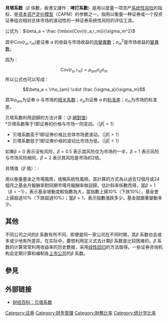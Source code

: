 {{noteTA
|G1=Math
|1=zh-cn:系数; zh-tw:係數; zh-hk:系數;
}}
'''貝塔系数'''（<math>\beta</math> 係數，香港又譯作：'''啤打系數'''）是用以度量一项资产[[系统性风险|系统性风险]]的指标，是[[资本资产定价模型|资本资产定价模型]]（CAPM）的参数之一。指用以衡量一种证券或一个投资证券组合相对总体市场的波动性的一种证券系统性风险的评估工具。

公式为：<math>\beta_a = \frac {\mbox{Cov}(r_a,r_m)}{\sigma_m^2}</math>

其中<math>{\mbox{Cov}(r_a,r_m)}</math>是证券 <math>a</math> 的收益与市场收益的[[共變異數|共變異數]]；<math>{\sigma_m^2}</math>是市场收益的[[變異數|變異數]]。

因为：
:<math>{\mbox{Cov}(r_a,r_m)} = {\rho_{am}}{\sigma_a}{\sigma_m}</math>
所以公式也可以写成：
:<math>\beta_a = \rho_{am} \cdot \frac {\sigma_a}{\sigma_m}</math>

其中<math>{\rho_{am}}</math>为证券 <math>a</math> 与市场的[[相关系数|相关系数]]；<math>{\sigma_a}</math>为证券 <math>a</math> 的[[标准差|标准差]]；<math>\sigma_m</math>为市场的标准差。

贝塔系数利用迴歸的方法计算：（<math>\beta</math> [[絕對值|絕對值]]）<br />
*贝塔系数等于1即证券的价格与市场一同变动。（<math>\left| \beta \right| =1</math>）
*贝塔系数高于1即证券价格比总体市场更波动。（<math>\left| \beta \right| >1</math>）
*贝塔系数低于1即证券价格的波动比市场为低。（<math>\left| \beta \right| <1</math>）

如果<math>\beta=0</math> 表示没有风险，<math>\beta=0.5</math> 表示其风险仅为市场的一半，<math>\beta=1</math> 表示风险与市场风险相同，<math>\beta=2</math> 表示其风险是市场的2倍。

;貝塔值（<math>\beta</math> 值）：:
用以衡量基金之市場風險，或稱系統性風險。其計算的方式為以過去12個月或24個月之基金月報酬率對同期市場月報酬率做迴歸，估計斜率係數而得，當<math>\beta>1</math>（<math>\beta<-1</math>），表示基金坡動度較指數為大，當指數上揚10%（下跌10%），基金會上揚超過10%（下跌超過10%）；當<math>\beta=1</math>，表示指數漲跌多少，基金就跟著變動多少。

==其他==
不同公司之间的<math>\beta</math> 系数有所不同，即便是同一家公司在不同时期，其<math>\beta</math> 系数也会或多或少地有所差异。在实际中，要想利用定义式去计算<math>\beta</math> 系数是比较困难的。<math>\beta</math> 系数的计算常常利用收益率的历史数据，采用[[线性回归|线性回归]]的方法取得。一些证券咨询机构会定期计算和编制各[[上市公司|上市公司]]的<math>\beta</math> 系数。

== 參見 ==

== 外部链接 ==
*[https://web.archive.org/web/20070305113218/http://www.caibai.cn/dictionary_terms.php?term_id=451 财经百科：贝塔系数]

{{股票市場}}
[[Category:证券|Category:证券]]
[[Category:财务管理|Category:财务管理]]
[[Category:財務比率|Category:財務比率]]
[[Category:统计学比率|Category:统计学比率]]